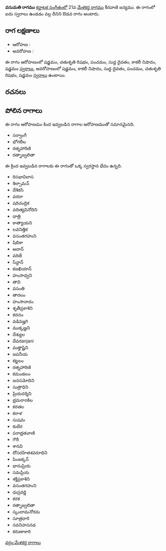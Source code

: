 {{Infobox ragam
	| name          	= వసుమతి
	| synonym	    	= 
	| mela          	= 
	| chakra        	= 
	| janaka        	= 
	| type          	= ఔడవ
	| arohanam      	= {{svaraC|S|R2|P|D1|N3|S'}} 
	| avarohanam    	= {{svaraC|S'|N3|D1|P|R2|S}}
	| jeeva         	=
	| chhaya        	=
	| nyasa         	=
	| vishesha      	= 
	| equivalent  		= 
}}
{{కర్ణాటక సంగీత రాగాలు}}
'''వసుమతి రాగము''' [[కర్ణాటక సంగీతం]]లో 21వ [[మేళకర్త రాగము]] కీరవాణి జన్యము.  ఈ రాగంలో ఐదు స్వరాలు ఉండడం వల్ల దీనిని ఔడవ రాగం అంటారు.


==రాగ లక్షణాలు==


* ఆరోహణ : {{svaraC|S|R2|P|D1|N3|S'}} 
* అవరోహణ : {{svaraC|S'|N3|D1|P|R2|S}}

ఈ రాగం ఆరోహణంలో షడ్జమం, చతుశృతి రిషభం, పంచమం, సుద్ద దైవతం, కాకలీ నిషాదం, షడ్జమం [[స్వరాలు]], అవరోహణంలో షడ్జమం, కాకలీ నిషాదం, సుద్ద దైవతం, పంచమం, చతుశృతి రిషభం, షడ్జమం [[స్వరాలు]] ఉంటాయి.

==రచనలు==



==పోలిన రాగాలు==
ఈ రాగం ఆరోహణము కింద ఇవ్వబడిన రాగాల ఆరోహణముతో సమానమైనది.
* సర్వాంగీ
* భోగలీల
* రత్నహారిణి
* రత్నాజ్వలితా

ఈ క్రింద ఇవ్వబడిన రాగాలకు ఈ రాగంతో ఒక్క స్వరస్థాన భేదం ఉన్నది.
* రిసభావిలాస
* శిల్పామన్
* దేశికసి
* వరదా
* షరిచంద్రిక
* వదిత్యవినోదిని
* ధాత్రి
* కాత్యాయని
* లవనిత్తిక
* వసంతగహుని
* షిబికా
* అదాన్
* వరితే
* సేన్దాన్
* కజఖియాన్
* హంసాధ్వని
* తావి
* వసంతి
* తారలం
* హంసానాదం
* శృతీప్రకాశిని
* కదనం
* వడివజ్హగి
* ముక్కణ్ణని
* దేశ్యుల
* దేవరanjani
* మత్తాష్టిని
* జపనీయ
* కట్టలం
* రత్నహారిణి
* కమండలం
* జనసమోదిని
* సుత్రాధిని
* ప్రియదర్శిని
* భ్రమరాoకిల
* కరతల
* కరాళ
* సుషమ
* కుబేర
* పరాభ్రతవాణి
* గౌరీ
* శానవి
* దోసరహితశవరూధిని
* పింజక్కన్
* భానుప్రియ
* సమప్రియ
* శక్తిప్రకాశిని
* వసంతగహుని
* ధుస్రవర్ణి
* కరక
* రత్నాజ్వలితా
* స్కందామనోరమ
* సూత్రధారి
* నవనిహసనడ
* కరుణాకారి



[[వర్గం:మేళకర్త రాగాలు]]